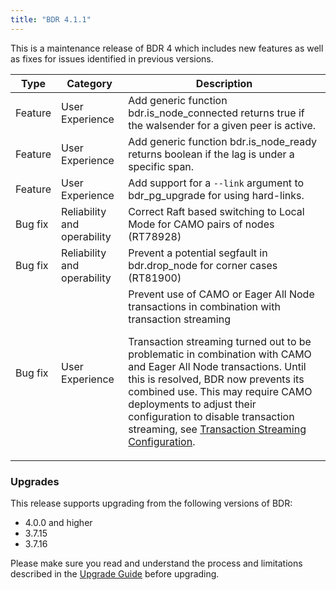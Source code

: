 ```yaml
---
title: "BDR 4.1.1"
---
```


This is a maintenance release of BDR 4 which includes new features as well
as fixes for issues identified in previous versions.


| Type | Category | Description |
| ---- | -------- | ----------- |
| Feature | User Experience | Add generic function bdr.is_node_connected returns true if the walsender for a given peer is active.
| Feature | User Experience | Add generic function bdr.is_node_ready returns boolean if the lag is under a specific span.
| Feature | User Experience | Add support for a `--link` argument to bdr_pg_upgrade for using hard-links.
| Bug fix | Reliability and operability | Correct Raft based switching to Local Mode for CAMO pairs of nodes (RT78928)
| Bug fix | Reliability and operability | Prevent a potential segfault in bdr.drop_node for corner cases (RT81900)
| Bug fix | User Experience | Prevent use of CAMO or Eager All Node transactions in combination with transaction streaming<p> Transaction streaming turned out to be problematic in combination with CAMO and Eager All Node transactions. Until this is resolved, BDR now prevents its combined use. This may require CAMO deployments to adjust their configuration to disable transaction streaming, see [Transaction Streaming Configuration](transaction-streaming#configuration).  |


### Upgrades

This release supports upgrading from the following versions of BDR:

-   4.0.0 and higher
-   3.7.15
-   3.7.16

Please make sure you read and understand the process and limitations described
in the [Upgrade Guide](/pgd/latest/upgrades/) before upgrading.
